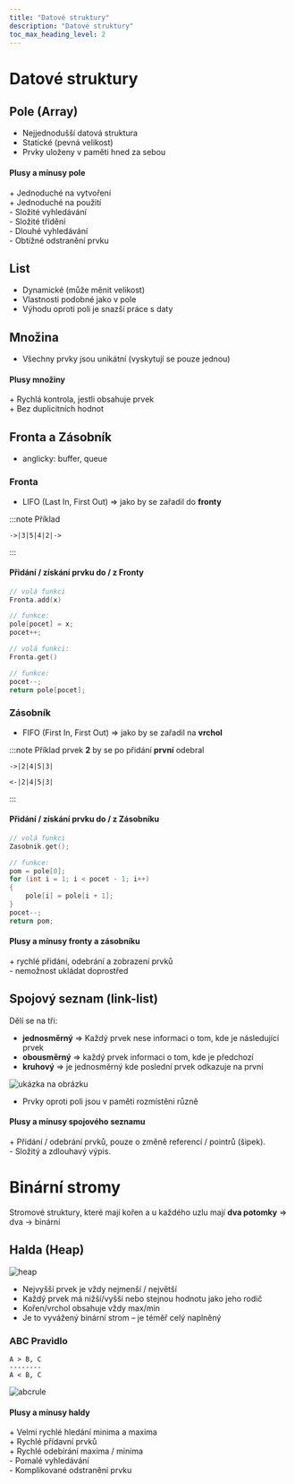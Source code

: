 ```yaml
---
title: "Datové struktury"
description: "Datové struktury"
toc_max_heading_level: 2
---
```

# Datové struktury

## Pole (Array)
- Nejjednodušší datová struktura 
- Statické (pevná velikost)
- Prvky uloženy v paměti hned za sebou

#### Plusy a mínusy pole
\+ Jednoduché na vytvoření <br/>
\+ Jednoduché na použití <br/>
\- Složité vyhledávání<br/>
\- Složité třídění <br/>
\- Dlouhé vyhledávání <br/>
\- Obtížné odstranění prvku

## List
- Dynamické (může měnit velikost)
- Vlastnosti podobné jako v pole
- Výhodu oproti poli je snazší práce s daty

## Množina
- Všechny prvky jsou unikátní (vyskytují se pouze jednou)

#### Plusy množiny
\+ Rychlá kontrola, jestli obsahuje prvek <br/>
\+ Bez duplicitních hodnot


## Fronta a Zásobník 
- anglicky: buffer, queue

### Fronta
- LIFO (Last In, First Out) => jako by se zařadil do **fronty** 

:::note Příklad
```
->|3|5|4|2|->
```
:::

#### Přidání / získání prvku do / z Fronty
```c title="Přidání prvku do fronty"
// volá funkci
Fronta.add(x)

// funkce: 
pole[pocet] = x;
pocet++;
```

```c title="Získání prvku z fronty"
// volá funkci:
Fronta.get()

// funkce:
pocet--;
return pole[pocet];
```


### Zásobník 
- FIFO (First In, First Out) => jako by se zařadil na **vrchol**

:::note Příklad
prvek **2** by se po přidání **první** odebral
```agl title="Přidání prvků"
->|2|4|5|3|
```
```agl title="Odebrání prvků"
<-|2|4|5|3|
```
:::

#### Přidání / získání prvku do / z Zásobníku
```c title="Získání prvku z fronty"
// volá funkci 
Zasobnik.get();

// funkce:
pom = pole[0];
for (int i = 1; i < pocet - 1; i++)
{
    pole[i] = pole[i + 1];
}
pocet--;
return pom;
```

#### Plusy a mínusy fronty a zásobníku
\+ rychlé přidání, odebrání a zobrazení prvků <br/>
\- nemožnost ukládat doprostřed

## Spojový seznam (link-list)
Dělí se na tři: 
- **jednosměrný** => Každý prvek nese informaci o tom, kde je následující prvek
- **obousměrný** => každý prvek informaci o tom, kde je předchozí
- **kruhový** => je jednosměrný kde poslední prvek odkazuje na první 

![ukázka na obrázku](./img-datovestruktury/spojový_seznam.png)

- Prvky oproti poli jsou v paměti rozmístěni různě

#### Plusy a mínusy spojového seznamu
\+ Přidání / odebrání prvků, pouze o změně referencí / pointrů (šipek). <br/>
\- Složitý a zdlouhavý výpis.

# Binární stromy
Stromové struktury, které mají kořen a u každého uzlu mají **dva potomky** => dva -> binární 

## Halda (Heap)
![heap](./img-datovestruktury/heap.webp)
- Nejvyšší prvek je vždy nejmenší / největší
- Každý prvek má nižší/vyšší nebo stejnou hodnotu jako jeho rodič
- Kořen/vrchol obsahuje vždy max/min 
- Je to vyvážený binární strom – je téměř celý naplněný

### ABC Pravidlo
```
A > B, C
--------
A < B, C 
```

![abcrule](./img-datovestruktury/ABCrule.webp)


#### Plusy a mínusy haldy
\+ Velmi rychlé hledání minima a maxima <br/>
\+ Rychlé přídavní prvků <br/>
\+ Rychlé odebírání maxima / minima <br/>
\- Pomalé vyhledávání <br/>
\- Komplikované odstranění prvku 


